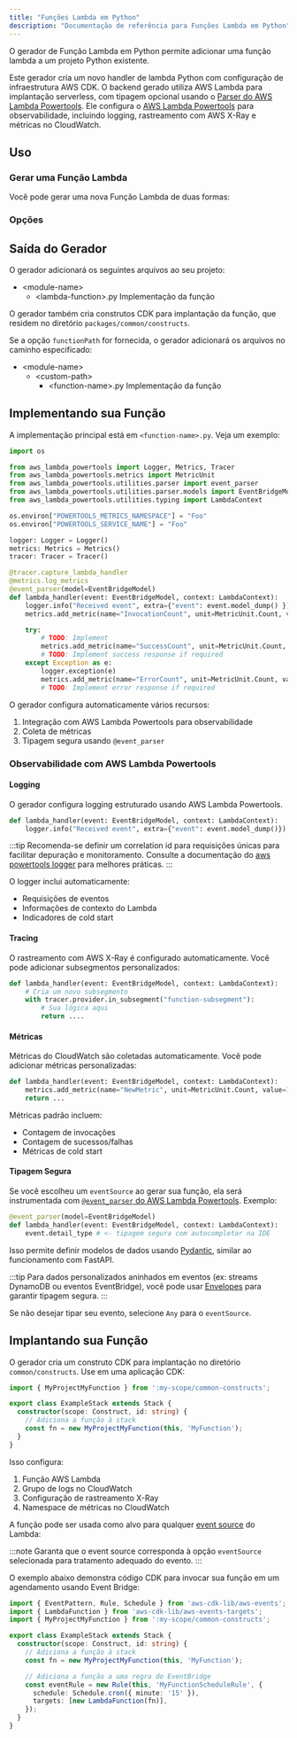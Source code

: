 ```yaml
---
title: "Funções Lambda em Python"
description: "Documentação de referência para Funções Lambda em Python"
---
```





O gerador de Função Lambda em Python permite adicionar uma função lambda a um projeto Python existente.

Este gerador cria um novo handler de lambda Python com configuração de infraestrutura AWS CDK. O backend gerado utiliza AWS Lambda para implantação serverless, com tipagem opcional usando o [Parser do AWS Lambda Powertools](https://docs.powertools.aws.dev/lambda/python/latest/utilities/parser/). Ele configura o [AWS Lambda Powertools](https://docs.powertools.aws.dev/lambda/python/latest/) para observabilidade, incluindo logging, rastreamento com AWS X-Ray e métricas no CloudWatch.

## Uso

### Gerar uma Função Lambda

Você pode gerar uma nova Função Lambda de duas formas:

<RunGenerator generator="py#lambda-function" />

### Opções

<GeneratorParameters schema={schema} />

## Saída do Gerador

O gerador adicionará os seguintes arquivos ao seu projeto:

<FileTree>

- \<module-name>
  - \<lambda-function>.py Implementação da função

</FileTree>

O gerador também cria construtos CDK para implantação da função, que residem no diretório `packages/common/constructs`.

Se a opção `functionPath` for fornecida, o gerador adicionará os arquivos no caminho especificado:

<FileTree>

- \<module-name>
  - \<custom-path>
    - \<function-name>.py Implementação da função

</FileTree>

## Implementando sua Função

A implementação principal está em `<function-name>.py`. Veja um exemplo:

```python
import os

from aws_lambda_powertools import Logger, Metrics, Tracer
from aws_lambda_powertools.metrics import MetricUnit
from aws_lambda_powertools.utilities.parser import event_parser
from aws_lambda_powertools.utilities.parser.models import EventBridgeModel
from aws_lambda_powertools.utilities.typing import LambdaContext

os.environ["POWERTOOLS_METRICS_NAMESPACE"] = "Foo"
os.environ["POWERTOOLS_SERVICE_NAME"] = "Foo"

logger: Logger = Logger()
metrics: Metrics = Metrics()
tracer: Tracer = Tracer()

@tracer.capture_lambda_handler
@metrics.log_metrics
@event_parser(model=EventBridgeModel)
def lambda_handler(event: EventBridgeModel, context: LambdaContext):
    logger.info("Received event", extra={"event": event.model_dump() })
    metrics.add_metric(name="InvocationCount", unit=MetricUnit.Count, value=1)

    try:
        # TODO: Implement
        metrics.add_metric(name="SuccessCount", unit=MetricUnit.Count, value=1)
        # TODO: Implement success response if required
    except Exception as e:
        logger.exception(e)
        metrics.add_metric(name="ErrorCount", unit=MetricUnit.Count, value=1)
        # TODO: Implement error response if required
```

O gerador configura automaticamente vários recursos:

1. Integração com AWS Lambda Powertools para observabilidade
2. Coleta de métricas
3. Tipagem segura usando `@event_parser`

### Observabilidade com AWS Lambda Powertools

#### Logging

O gerador configura logging estruturado usando AWS Lambda Powertools.

```python
def lambda_handler(event: EventBridgeModel, context: LambdaContext):
    logger.info("Received event", extra={"event": event.model_dump()})
```

:::tip
Recomenda-se definir um correlation id para requisições únicas para facilitar depuração e monitoramento. Consulte a documentação do [aws powertools logger](https://docs.powertools.aws.dev/lambda/python/2.22.0/core/logger/#setting-a-correlation-id) para melhores práticas.
:::

O logger inclui automaticamente:

- Requisições de eventos
- Informações de contexto do Lambda
- Indicadores de cold start

#### Tracing

O rastreamento com AWS X-Ray é configurado automaticamente. Você pode adicionar subsegmentos personalizados:

```python
def lambda_handler(event: EventBridgeModel, context: LambdaContext):
    # Cria um novo subsegmento
    with tracer.provider.in_subsegment("function-subsegment"):
        # Sua lógica aqui
        return ....
```

#### Métricas

Métricas do CloudWatch são coletadas automaticamente. Você pode adicionar métricas personalizadas:

```python
def lambda_handler(event: EventBridgeModel, context: LambdaContext):
    metrics.add_metric(name="NewMetric", unit=MetricUnit.Count, value=1)
    return ...
```

Métricas padrão incluem:

- Contagem de invocações
- Contagem de sucessos/falhas
- Métricas de cold start

#### Tipagem Segura

Se você escolheu um `eventSource` ao gerar sua função, ela será instrumentada com [`@event_parser` do AWS Lambda Powertools](https://docs.powertools.aws.dev/lambda/python/latest/utilities/parser/). Exemplo:

```python {3}
@event_parser(model=EventBridgeModel)
def lambda_handler(event: EventBridgeModel, context: LambdaContext):
    event.detail_type # <- tipagem segura com autocompletar na IDE
```

Isso permite definir modelos de dados usando [Pydantic](https://docs.pydantic.dev/latest/), similar ao funcionamento com <Link path="guides/fastapi">FastAPI</Link>.

:::tip
Para dados personalizados aninhados em eventos (ex: streams DynamoDB ou eventos EventBridge), você pode usar [Envelopes](https://docs.powertools.aws.dev/lambda/python/latest/utilities/parser/#envelopes) para garantir tipagem segura.
:::

Se não desejar tipar seu evento, selecione `Any` para o `eventSource`.

## Implantando sua Função

O gerador cria um construto CDK para implantação no diretório `common/constructs`. Use em uma aplicação CDK:

```ts
import { MyProjectMyFunction } from ':my-scope/common-constructs';

export class ExampleStack extends Stack {
  constructor(scope: Construct, id: string) {
    // Adiciona a função à stack
    const fn = new MyProjectMyFunction(this, 'MyFunction');
  }
}
```

Isso configura:

1. Função AWS Lambda
2. Grupo de logs no CloudWatch
3. Configuração de rastreamento X-Ray
4. Namespace de métricas no CloudWatch

A função pode ser usada como alvo para qualquer [event source](https://docs.powertools.aws.dev/lambda/python/latest/utilities/parser/) do Lambda:

:::note
Garanta que o event source corresponda à opção `eventSource` selecionada para tratamento adequado do evento.
:::

O exemplo abaixo demonstra código CDK para invocar sua função em um agendamento usando Event Bridge:

```ts
import { EventPattern, Rule, Schedule } from 'aws-cdk-lib/aws-events';
import { LambdaFunction } from 'aws-cdk-lib/aws-events-targets';
import { MyProjectMyFunction } from ':my-scope/common-constructs';

export class ExampleStack extends Stack {
  constructor(scope: Construct, id: string) {
    // Adiciona a função à stack
    const fn = new MyProjectMyFunction(this, 'MyFunction');

    // Adiciona a função a uma regra do EventBridge
    const eventRule = new Rule(this, 'MyFunctionScheduleRule', {
      schedule: Schedule.cron({ minute: '15' }),
      targets: [new LambdaFunction(fn)],
    });
  }
}
```